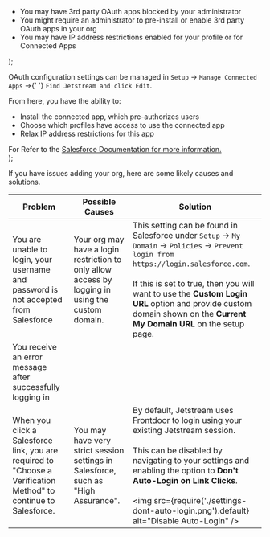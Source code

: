   <ul>
    <li>You may have 3rd party OAuth apps blocked by your administrator</li>
    <li>You might require an administrator to pre-install or enable 3rd party OAuth apps in your org</li>
    <li>You may have IP address restrictions enabled for your profile or for Connected Apps</li>
  </ul>
);

  <div>
    <p>
      OAuth configuration settings can be managed in <code>Setup</code> → <code>Manage Connected Apps</code> →{' '}
      <code>Find Jetstream and click Edit</code>.
    </p>
    From here, you have the ability to:
    <ul>
      <li>Install the connected app, which pre-authorizes users</li>
      <li>Choose which profiles have access to use the connected app</li>
      <li>Relax IP address restrictions for this app</li>
    </ul>
    For Refer to the <a
      href="https://help.salesforce.com/s/articleView?id=sf.connected_app_manage.htm&type=5"
      target="_blank"
      rel="noreferrer"
    >
      Salesforce Documentation for more information.
    </a>
  </div>
);

If you have issues adding your org, here are some likely causes and solutions.

| Problem                                                                                                         | Possible Causes                                                                                   | Solution                                                                                                                                                                                                                                                                                                                                                                                                          |
| --------------------------------------------------------------------------------------------------------------- | ------------------------------------------------------------------------------------------------- | ----------------------------------------------------------------------------------------------------------------------------------------------------------------------------------------------------------------------------------------------------------------------------------------------------------------------------------------------------------------------------------------------------------------- |
| You are unable to login, your username and password is not accepted from Salesforce                             | Your org may have a login restriction to only allow access by logging in using the custom domain. | This setting can be found in Salesforce under `Setup` → `My Domain` → `Policies` → `Prevent login from https://login.salesforce.com`. <br /> <br /> If this is set to true, then you will want to use the **Custom Login URL** option and provide custom domain shown on the **Current My Domain URL** on the setup page.                                                                                         |
| You receive an error message after successfully logging in                                                      | <OAuthSettingsList />                                                                             | <OAuthSettingsSolution />                                                                                                                                                                                                                                                                                                                                                                                         |
| When you click a Salesforce link, you are required to "Choose a Verification Method" to continue to Salesforce. | You may have very strict session settings in Salesforce, such as "High Assurance".                | By default, Jetstream uses [Frontdoor](https://help.salesforce.com/s/articleView?id=sf.security_frontdoorjsp.htm&type=5) to login using your existing Jetstream session. <br /> <br /> This can be disabled by navigating to your settings and enabling the option to **Don't Auto-Login on Link Clicks**. <br /> <br /> <img src={require('./settings-dont-auto-login.png').default} alt="Disable Auto-Login" /> |
